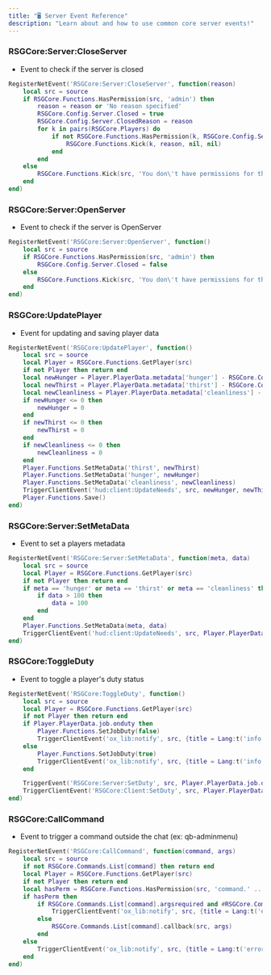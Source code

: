 ```yaml
---
title: "🖥️ Server Event Reference"
description: "Learn about and how to use common core server events!"
---
```


### RSGCore:Server:CloseServer

* Event to check if the server is closed

```lua
RegisterNetEvent('RSGCore:Server:CloseServer', function(reason)
    local src = source
    if RSGCore.Functions.HasPermission(src, 'admin') then
        reason = reason or 'No reason specified'
        RSGCore.Config.Server.Closed = true
        RSGCore.Config.Server.ClosedReason = reason
        for k in pairs(RSGCore.Players) do
            if not RSGCore.Functions.HasPermission(k, RSGCore.Config.Server.WhitelistPermission) then
                RSGCore.Functions.Kick(k, reason, nil, nil)
            end
        end
    else
        RSGCore.Functions.Kick(src, 'You don\'t have permissions for this..', nil, nil)
    end
end)
```

### RSGCore:Server:OpenServer

* Event to check if the server is OpenServer

```lua
RegisterNetEvent('RSGCore:Server:OpenServer', function()
    local src = source
    if RSGCore.Functions.HasPermission(src, 'admin') then
        RSGCore.Config.Server.Closed = false
    else
        RSGCore.Functions.Kick(src, 'You don\'t have permissions for this..', nil, nil)
    end
end)
```

### RSGCore:UpdatePlayer

* Event for updating and saving player data

```lua
RegisterNetEvent('RSGCore:UpdatePlayer', function()
    local src = source
    local Player = RSGCore.Functions.GetPlayer(src)
    if not Player then return end
    local newHunger = Player.PlayerData.metadata['hunger'] - RSGCore.Config.Player.HungerRate
    local newThirst = Player.PlayerData.metadata['thirst'] - RSGCore.Config.Player.ThirstRate
    local newCleanliness = Player.PlayerData.metadata['cleanliness'] - RSGCore.Config.Player.CleanlinessRate
    if newHunger <= 0 then
        newHunger = 0
    end
    if newThirst <= 0 then
        newThirst = 0
    end
    if newCleanliness <= 0 then
        newCleanliness = 0
    end
    Player.Functions.SetMetaData('thirst', newThirst)
    Player.Functions.SetMetaData('hunger', newHunger)
    Player.Functions.SetMetaData('cleanliness', newCleanliness)
    TriggerClientEvent('hud:client:UpdateNeeds', src, newHunger, newThirst, newCleanliness)
    Player.Functions.Save()
end)
```

### RSGCore:Server:SetMetaData

* Event to set a players metadata

```lua
RegisterNetEvent('RSGCore:Server:SetMetaData', function(meta, data)
    local src = source
    local Player = RSGCore.Functions.GetPlayer(src)
    if not Player then return end
    if meta == 'hunger' or meta == 'thirst' or meta == 'cleanliness' then
        if data > 100 then
            data = 100
        end
    end
    Player.Functions.SetMetaData(meta, data)
    TriggerClientEvent('hud:client:UpdateNeeds', src, Player.PlayerData.metadata['hunger'], Player.PlayerData.metadata['thirst'], Player.PlayerData.metadata['cleanliness'])
end)
```

### RSGCore:ToggleDuty

* Event to toggle a player's duty status

```lua
RegisterNetEvent('RSGCore:ToggleDuty', function()
    local src = source
    local Player = RSGCore.Functions.GetPlayer(src)
    if not Player then return end
    if Player.PlayerData.job.onduty then
        Player.Functions.SetJobDuty(false)
        TriggerClientEvent('ox_lib:notify', src, {title = Lang:t('info.off_duty'), type = 'info', duration = 5000 })
    else
        Player.Functions.SetJobDuty(true)
        TriggerClientEvent('ox_lib:notify', src, {title = Lang:t('info.on_duty'), type = 'info', duration = 5000 })
    end

    TriggerEvent('RSGCore:Server:SetDuty', src, Player.PlayerData.job.onduty)
    TriggerClientEvent('RSGCore:Client:SetDuty', src, Player.PlayerData.job.onduty)
end)
```

### RSGCore:CallCommand

* Event to trigger a command outside the chat (ex: qb-adminmenu)

```lua
RegisterNetEvent('RSGCore:CallCommand', function(command, args)
    local src = source
    if not RSGCore.Commands.List[command] then return end
    local Player = RSGCore.Functions.GetPlayer(src)
    if not Player then return end
    local hasPerm = RSGCore.Functions.HasPermission(src, 'command.' .. RSGCore.Commands.List[command].name)
    if hasPerm then
        if RSGCore.Commands.List[command].argsrequired and #RSGCore.Commands.List[command].arguments ~= 0 and not args[#RSGCore.Commands.List[command].arguments] then
            TriggerClientEvent('ox_lib:notify', src, {title = Lang:t('error.missing_args2'), type = 'error', duration = 5000 })
        else
            RSGCore.Commands.List[command].callback(src, args)
        end
    else
        TriggerClientEvent('ox_lib:notify', src, {title = Lang:t('error.no_access'), type = 'error', duration = 5000 })
    end
end)
```